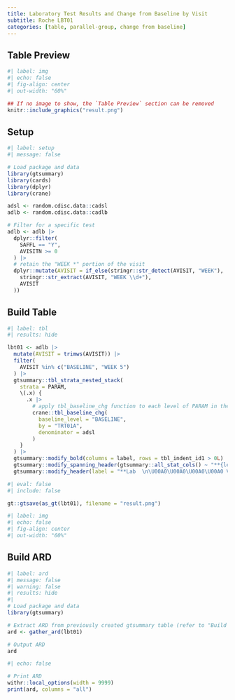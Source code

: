 ```yaml
---
title: Laboratory Test Results and Change from Baseline by Visit
subtitle: Roche LBT01
categories: [table, parallel-group, change from baseline] 
---
```


::: panel-tabset
## Table Preview

```r
#| label: img
#| echo: false
#| fig-align: center
#| out-width: "60%"

## If no image to show, the `Table Preview` section can be removed
knitr::include_graphics("result.png")
```

## Setup

```r
#| label: setup
#| message: false

# Load package and data
library(gtsummary)
library(cards)
library(dplyr)
library(crane)

adsl <- random.cdisc.data::cadsl
adlb <- random.cdisc.data::cadlb

# Filter for a specific test
adlb <- adlb |>
  dplyr::filter(
    SAFFL == "Y",
    AVISITN >= 0
  ) |>
  # retain the "WEEK *" portion of the visit
  dplyr::mutate(AVISIT = if_else(stringr::str_detect(AVISIT, "WEEK"),
    stringr::str_extract(AVISIT, "WEEK \\d+"),
    AVISIT
  ))
```



## Build Table

```r
#| label: tbl
#| results: hide

lbt01 <- adlb |>
  mutate(AVISIT = trimws(AVISIT)) |>
  filter(
    AVISIT %in% c("BASELINE", "WEEK 5")
  ) |>
  gtsummary::tbl_strata_nested_stack(
    strata = PARAM,
    \(.x) {
      .x |>
        # apply tbl_baseline_chg function to each level of PARAM in the data
        crane::tbl_baseline_chg(
          baseline_level = "BASELINE",
          by = "TRT01A",
          denominator = adsl
        )
    }
  ) |>
  gtsummary::modify_bold(columns = label, rows = tbl_indent_id1 > 0L) |>
  gtsummary::modify_spanning_header(gtsummary::all_stat_cols() ~ "**{level}**  \nN = {n}") |>
  gtsummary::modify_header(label = "**Lab  \n\U00A0\U00A0\U00A0\U00A0 Visit**")
```

```r
#| eval: false
#| include: false

gt::gtsave(as_gt(lbt01), filename = "result.png")
```

```r
#| label: img
#| echo: false
#| fig-align: center
#| out-width: "60%"
```

## Build ARD

```r
#| label: ard
#| message: false
#| warning: false
#| results: hide
#|
# Load package and data
library(gtsummary)

# Extract ARD from previously created gtsummary table (refer to "Build Table")
ard <- gather_ard(lbt01)

# Output ARD
ard
```

```r
#| echo: false

# Print ARD
withr::local_options(width = 9999)
print(ard, columns = "all")
```
:::
